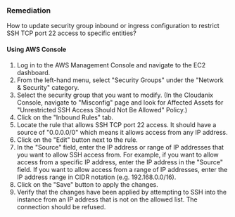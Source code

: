 ### Remediation

How to update security group inbound or ingress configuration to restrict SSH TCP port 22 access to specific entities?

#### Using AWS Console

1. Log in to the AWS Management Console and navigate to the EC2 dashboard.
2. From the left-hand menu, select "Security Groups" under the "Network & Security" category.
3. Select the security group that you want to modify.
    (In the Cloudanix Console, navigate to "Misconfig" page and look for Affected Assets for "Unrestricted SSH Access Should Not Be Allowed" Policy.)
4. Click on the "Inbound Rules" tab.
5. Locate the rule that allows SSH TCP port 22 access. It should have a source of "0.0.0.0/0" which means it allows access from any IP address.
6. Click on the "Edit" button next to the rule.
7. In the "Source" field, enter the IP address or range of IP addresses that you want to allow SSH access from. For example, if you want to allow access from a specific IP address, enter the IP address in the "Source" field. If you want to allow access from a range of IP addresses, enter the IP address range in CIDR notation (e.g. 192.168.0.0/16).
8. Click on the "Save" button to apply the changes.
9. Verify that the changes have been applied by attempting to SSH into the instance from an IP address that is not on the allowed list. The connection should be refused.


